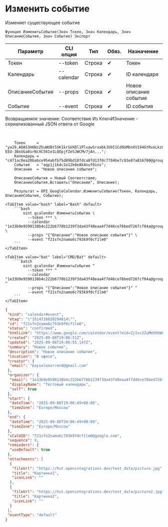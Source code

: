 ﻿---
sidebar_position: 6
description: Изменить событие и другие функции для работы с Google Calendar в Открытом пакете интеграций - бесплатной open-source библиотеке интеграций для 1С:Предприятие 8, OneScript и CLI
keywords: [1C, 1С, 1С:Предприятие, 1С:Предприятие 8.3, API, Интеграция, Сервисы, Обмен, OneScript, CLI, Google Calendar]
---


# Изменить событие
 Изменяет существующее событие



`Функция ИзменитьСобытие(Знач Токен, Знач Календарь, Знач ОписаниеСобытия, Знач Событие) Экспорт`

  | Параметр | CLI опция | Тип | Обяз. | Назначение |
  |-|-|-|-|-|
  | Токен | --token | Строка | &#x2714; | Токен |
  | Календарь | --calendar | Строка | &#x2714; | ID календаря |
  | ОписаниеСобытия | --props | Строка | &#x2714; | Новое описание события |
  | Событие | --event | Строка | &#x2714; | ID события |

  
  Возвращаемое значение:   Соответствие Из КлючИЗначение - сериализованный JSON ответа от Google

<br/>




```bsl title="Пример использования для 1С:Предприятие/OneScript"
    Токен     = "ya29.A0AS3H6NzZhuWUBt5SK1krSUXDl1PlvawSraabkJU9I1Cd9GMbnXV194GtRveLkzC4TFqpg8CjFqwe1CqV-EEU-3BxUGa8srNcXC58Ie1LQOpjFZeSJWCMv7jAn...";
    Календарь = "c471ac0ea20babce954abfb75d89bd18fdca8fd13f0c7784be7c83e87a816700@group.calendar.google.com";
    Событие   = "aqp1j1k4c2o12k0e8k4nuf0ins";
    Описание  = "Новое описание события";

    ОписаниеСобытия = Новый Соответствие;
    ОписаниеСобытия.Вставить("Описание", Описание);

    Результат = OPI_GoogleCalendar.ИзменитьСобытие(Токен, Календарь, ОписаниеСобытия, Событие);
```
    

 <Tabs>
  
    <TabItem value="bash" label="Bash" default>
        ```bash
            oint gcalendar ИзменитьСобытие \
              --token *** \
              --calendar "1e33b9e9590138b4c222b6770b1239f3da43f48eaa4f7d46ce76bed726fcf04a@group.calendar.google.com" \
              --props "{"Описание":"Новое описание события"}" \
              --event "f21sfn2namo6c793k9f0cf1lm0"
        ```
    </TabItem>
  
    <TabItem value="bat" label="CMD/Bat" default>
        ```batch
            oint gcalendar ИзменитьСобытие ^
              --token *** ^
              --calendar "1e33b9e9590138b4c222b6770b1239f3da43f48eaa4f7d46ce76bed726fcf04a@group.calendar.google.com" ^
              --props "{"Описание":"Новое описание события"}" ^
              --event "f21sfn2namo6c793k9f0cf1lm0"
        ```
    </TabItem>
</Tabs>


```json title="Результат"
{
 "kind": "calendar#event",
 "etag": "\"3514716830294814\"",
 "id": "f21sfn2namo6c793k9f0cf1lm0",
 "status": "confirmed",
 "htmlLink": "https://www.google.com/calendar/event?eid=ZjIxc2ZuMm5hbW82Yzc5M2s5ZjBjZjFsbTAgMWUzM2I5ZTk1OTAxMzhiNGMyMjJiNjc3MGIxMjM5ZjNkYTQzZjQ4ZWFhNGY3ZDQ2Y2U3NmJlZDcyNmZjZjA0YUBn",
 "created": "2025-09-08T19:06:51Z",
 "updated": "2025-09-08T19:06:55.147Z",
 "summary": "Новое событие",
 "description": "Новое описание события",
 "location": "В офисе",
 "creator": {
  "email": "bayselonarrend@gmail.com"
 },
 "organizer": {
  "email": "1e33b9e9590138b4c222b6770b1239f3da43f48eaa4f7d46ce76bed726fcf04a@group.calendar.google.com",
  "displayName": "Тестовый календарь",
  "self": true
 },
 "start": {
  "dateTime": "2025-09-08T19:06:49+00:00",
  "timeZone": "Europe/Moscow"
 },
 "end": {
  "dateTime": "2025-09-08T20:06:49+00:00",
  "timeZone": "Europe/Moscow"
 },
 "iCalUID": "f21sfn2namo6c793k9f0cf1lm0@google.com",
 "sequence": 0,
 "reminders": {
  "useDefault": true
 },
 "attachments": [
  {
   "fileUrl": "https://hut.openintegrations.dev/test_data/picture.jpg",
   "title": "Картинка1",
   "iconLink": ""
  },
  {
   "fileUrl": "https://hut.openintegrations.dev/test_data/picture2.jpg",
   "title": "Картинка2",
   "iconLink": ""
  }
 ],
 "eventType": "default"
}
```

